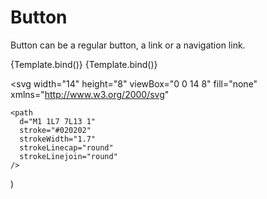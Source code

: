 

<Meta title="Components/Button" component={Button} />

# Button

Button can be a regular button, a link or a navigation link.

<Canvas>
  <Story
    name="Overview"
    args={{
      text: "Przykładowy tekst",
      href: "https://google.com",
      variant: "fill",
      size: "medium",
    }}
  >
    {Template.bind()}
  </Story>
  <Story
    name="Overview with button without link"
    args={{
      text: "Przykładowy tekst",
      iconEnd: { icon: ArrowDownIcon },
      variant: "fill",
      size: "medium",
    }}
  >
    {Template.bind()}
  </Story>
</Canvas>

<ArgsTable />


  <svg
    width="14"
    height="8"
    viewBox="0 0 14 8"
    fill="none"
    xmlns="http://www.w3.org/2000/svg"
  >
    <path
      d="M1 1L7 7L13 1"
      stroke="#020202"
      strokeWidth="1.7"
      strokeLinecap="round"
      strokeLinejoin="round"
    />
  </svg>
)
